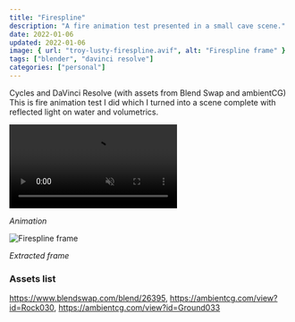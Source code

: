 ```yaml
---
title: "Firespline"
description: "A fire animation test presented in a small cave scene."
date: 2022-01-06
updated: 2022-01-06
image: { url: "troy-lusty-firespline.avif", alt: "Firespline frame" }
tags: ["blender", "davinci resolve"]
categories: ["personal"]
---
```



Cycles and DaVinci Resolve (with assets from Blend Swap and ambientCG)
This is fire animation test I did which I turned into a scene complete with reflected light on water and volumetrics.

<video preload="metadata" loop muted controls>
  <source src={firespline} type="video/webm" />
</video>

_Animation_

![Firespline frame](troy-lusty-firespline.avif)

_Extracted frame_

### Assets list

https://www.blendswap.com/blend/26395, https://ambientcg.com/view?id=Rock030, https://ambientcg.com/view?id=Ground033
